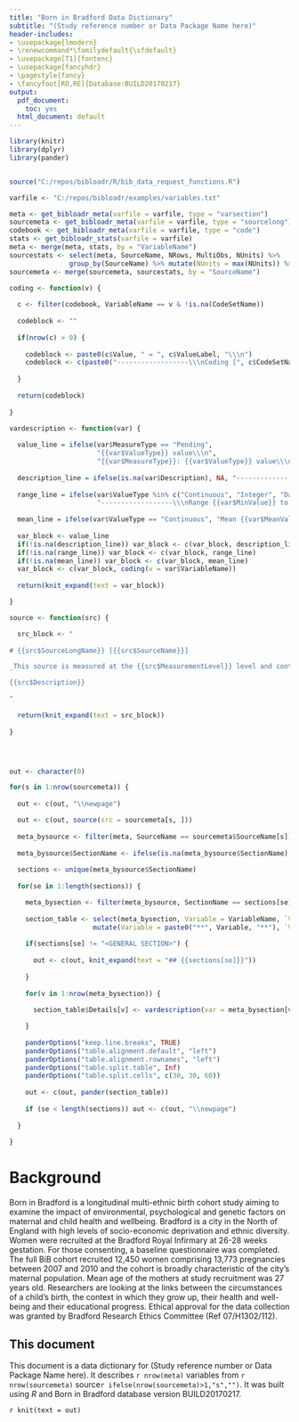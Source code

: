 ```yaml
---
title: "Born in Bradford Data Dictionary"
subtitle: "(Study reference number or Data Package Name here)"
header-includes:
- \usepackage{lmodern}
- \renewcommand*\familydefault{\sfdefault}
- \usepackage[T1]{fontenc}
- \usepackage{fancyhdr}
- \pagestyle{fancy}
- \fancyfoot[RO,RE]{Database:BUILD20170217}
output:
  pdf_document:
    toc: yes
  html_document: default
---
```


```r
library(knitr)
library(dplyr)
library(pander)


source("C:/repos/bibloadr/R/bib_data_request_functions.R")

varfile <- "C:/repos/bibloadr/examples/variables.txt"

meta <- get_bibloadr_meta(varfile = varfile, type = "varsection")
sourcemeta <- get_bibloadr_meta(varfile = varfile, type = "sourcelong")
codebook <- get_bibloadr_meta(varfile = varfile, type = "code")
stats <- get_bibloadr_stats(varfile = varfile)
meta <- merge(meta, stats, by = "VariableName")
sourcestats <- select(meta, SourceName, NRows, MultiObs, NUnits) %>% 
               group_by(SourceName) %>% mutate(NUnits = max(NUnits)) %>% unique()
sourcemeta <- merge(sourcemeta, sourcestats, by = "SourceName")
```

```r

coding <- function(v) {
  
  c <- filter(codebook, VariableName == v & !is.na(CodeSetName))
  
  codeblock <- ""
  
  if(nrow(c) > 0) {
    
    codeblock <- paste0(c$Value, " = ", c$ValueLabel, "\\\n")
    codeblock <- c(paste0("------------------\\\nCoding [", c$CodeSetName[1], "]:\\\n"), codeblock)
  
  }
  
  return(codeblock)
  
}

vardescription <- function(var) {
  
  value_line = ifelse(var$MeasureType == "Pending", 
                      "{{var$ValueType}} value\\\n",
                      "{{var$MeasureType}}: {{var$ValueType}} value\\\n")
  
  description_line = ifelse(is.na(var$Description), NA, "------------------\\\n{{var$Description}}\\\n")
  
  range_line = ifelse(var$ValueType %in% c("Continuous", "Integer", "Date", "Time"),
                      "------------------\\\nRange {{var$MinValue}} to {{var$MaxValue}}\\\n", NA)
  
  mean_line = ifelse(var$ValueType == "Continuous", "Mean {{var$MeanValue}}\\\n", NA)
  
  var_block <- value_line
  if(!is.na(description_line)) var_block <- c(var_block, description_line)
  if(!is.na(range_line)) var_block <- c(var_block, range_line)
  if(!is.na(mean_line)) var_block <- c(var_block, mean_line)
  var_block <- c(var_block, coding(v = var$VariableName))
  
  return(knit_expand(text = var_block))

}

source <- function(src) {

  src_block <- "
  
# {{src$SourceLongName}} [{{src$SourceName}}]

_This source is measured at the {{src$MeasurementLevel}} level and contains n rows._

{{src$Description}}

"
  
  return(knit_expand(text = src_block))
  
}




out <- character(0)

for(s in 1:nrow(sourcemeta)) {
  
  out <- c(out, "\\newpage")

  out <- c(out, source(src = sourcemeta[s, ]))
  
  meta_bysource <- filter(meta, SourceName == sourcemeta$SourceName[s])
  
  meta_bysource$SectionName <- ifelse(is.na(meta_bysource$SectionName), "<GENERAL SECTION>", meta_bysource$SectionName)
  
  sections <- unique(meta_bysource$SectionName)
  
  for(se in 1:length(sections)) {

    meta_bysection <- filter(meta_bysource, SectionName == sections[se])
    
    section_table <- select(meta_bysection, Variable = VariableName, `Variable Label` = VariableLabel) %>%
                     mutate(Variable = paste0("**", Variable, "**"), `Variable Label` = paste0(`Variable Label`, "\\\n"))
    
    if(sections[se] != "<GENERAL SECTION>") {
      
      out <- c(out, knit_expand(text = "## {{sections[se]}}"))
    
    }
    
    for(v in 1:nrow(meta_bysection)) {
      
      section_table$Details[v] <- vardescription(var = meta_bysection[v, ])

    }
    
    panderOptions("keep.line.breaks", TRUE)
    panderOptions("table.alignment.default", "left")
    panderOptions("table.alignment.rownames", "left")
    panderOptions("table.split.table", Inf)
    panderOptions("table.split.cells", c(30, 30, 60))
    
    out <- c(out, pander(section_table))
    
    if (se < length(sections)) out <- c(out, "\\newpage")
    
  } 
  
}


```

# Background

Born in Bradford is a longitudinal multi-ethnic birth cohort study aiming to examine the impact of environmental, psychological and genetic factors on maternal and child health and wellbeing. Bradford is a city in the North of England with high levels of socio-economic deprivation and ethnic diversity. Women were recruited at the Bradford Royal Infirmary at 26-28 weeks gestation. For those consenting, a baseline questionnaire was completed. The full BiB cohort recruited 12,450 women comprising 13,773 pregnancies between 2007 and 2010 and the cohort is broadly characteristic of the city’s maternal population. Mean age of the mothers at study recruitment was 27 years old. Researchers are looking at the links between the circumstances of a child’s birth, the context in which they grow up, their health and well-being and their educational progress. Ethical approval for the data collection was granted by Bradford Research Ethics Committee (Ref 07/H1302/112).

## This document

This document is a data dictionary for (Study reference number or Data Package Name here). It describes `r nrow(meta)` variables from `r nrow(sourcemeta)` source`r ifelse(nrow(sourcemeta)>1,"s","")`. It was built using _R_ and Born in Bradford database version BUILD20170217.

`r knit(text = out)`
